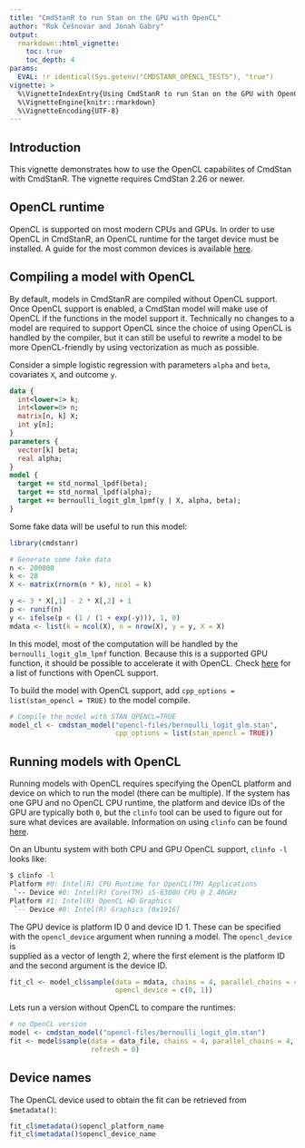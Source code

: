 ```yaml
---
title: "CmdStanR to run Stan on the GPU with OpenCL"
author: "Rok Češnovar and Jonah Gabry"
output: 
  rmarkdown::html_vignette:
    toc: true
    toc_depth: 4
params:
  EVAL: !r identical(Sys.getenv("CMDSTANR_OPENCL_TESTS"), "true")
vignette: >
  %\VignetteIndexEntry{Using CmdStanR to run Stan on the GPU with OpenCL}
  %\VignetteEngine{knitr::rmarkdown}
  %\VignetteEncoding{UTF-8}
---
```


## Introduction

This vignette demonstrates how to use the OpenCL capabilites of CmdStan with
CmdStanR. The vignette requires CmdStan 2.26 or newer.

## OpenCL runtime

OpenCL is supported on most modern CPUs and GPUs. In order to use
OpenCL in CmdStanR, an OpenCL runtime for the target device must be installed.
A guide for the most common devices is available [here](https://mc-stan.org/docs/2_26/cmdstan-guide/parallelization.html#opencl).

## Compiling a model with OpenCL

By default, models in CmdStanR are compiled without OpenCL support. Once OpenCL
support is enabled, a CmdStan model will make use of OpenCL if the functions
in the model support it. Technically no changes to a model are required to
support OpenCL since the choice of using OpenCL is handled by the compiler,
but it can still be useful to rewrite a model to be more OpenCL-friendly by
using vectorization as much as possible.

Consider a simple logistic regression with parameters `alpha` and `beta`,
covariates `X`, and outcome `y`.

```stan
data {
  int<lower=1> k;
  int<lower=0> n;
  matrix[n, k] X;
  int y[n];
}
parameters {
  vector[k] beta;
  real alpha;
}
model {
  target += std_normal_lpdf(beta);
  target += std_normal_lpdf(alpha);
  target += bernoulli_logit_glm_lpmf(y | X, alpha, beta);
}
```

Some fake data will be useful to run this model:

```r
library(cmdstanr)

# Generate some fake data
n <- 200000
k <- 20
X <- matrix(rnorm(n * k), ncol = k)

y <- 3 * X[,1] - 2 * X[,2] + 1
p <- runif(n)
y <- ifelse(p < (1 / (1 + exp(-y))), 1, 0)
mdata <- list(k = ncol(X), n = nrow(X), y = y, X = X)
```

In this model, most of the computation will be handled by the
`bernoulli_logit_glm_lpmf` function. Because this is a supported GPU function,
it should be possible to accelerate it with OpenCL. Check 
[here](http://mc-stan.org/math/opencl_support.html) for a list of functions
with OpenCL support.

To build the model with OpenCL support, add
`cpp_options = list(stan_opencl = TRUE)` to the model compile.

```r
# Compile the model with STAN_OPENCL=TRUE
model_cl <- cmdstan_model("opencl-files/bernoulli_logit_glm.stan",
                          cpp_options = list(stan_opencl = TRUE))
```

## Running models with OpenCL

Running models with OpenCL requires specifying the OpenCL platform and device
on which to run the model (there can be multiple). If the system has one GPU
and no OpenCL CPU runtime, the platform and device IDs of the GPU are typically
both `0`, but the `clinfo` tool can be used to figure out for sure what devices
are available. Information on using `clinfo` can be found [here](https://mc-stan.org/docs/2_26/cmdstan-guide/parallelization.html#running-2).

On an Ubuntu system with both CPU and GPU OpenCL support, `clinfo -l` looks
like:

```bash
$ clinfo -l
Platform #0: Intel(R) CPU Runtime for OpenCL(TM) Applications
 `-- Device #0: Intel(R) Core(TM) i5-6300U CPU @ 2.40GHz
Platform #1: Intel(R) OpenCL HD Graphics
 `-- Device #0: Intel(R) Graphics [0x1916]
```

The GPU device is platform ID 0 and device ID 1. These can be specified with
the `opencl_device` argument when running a model. The `opencl_device` is  
supplied as a vector of length 2, where the first element is the platform ID
and the second argument is the device ID.

```r
fit_cl <- model_cl$sample(data = mdata, chains = 4, parallel_chains = 4,
                          opencl_device = c(0, 1))
```

Lets run a version without OpenCL to compare the runtimes:

```r
# no OpenCL version
model <- cmdstan_model("opencl-files/bernoulli_logit_glm.stan")
fit <- model$sample(data = data_file, chains = 4, parallel_chains = 4,
                    refresh = 0)
```

## Device names

The OpenCL device used to obtain the fit can be retrieved from `$metadata()`:
```r
fit_cl$metadata()$opencl_platform_name
fit_cl$metadata()$opencl_device_name
```

